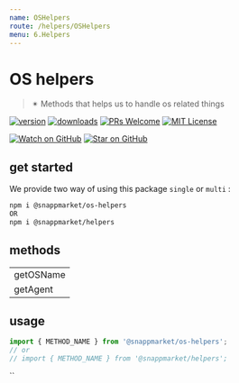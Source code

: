 ```yaml
---
name: OSHelpers
route: /helpers/OSHelpers
menu: 6.Helpers
---
```


# OS helpers
> ✴ Methods that helps us to handle os related things

[![version](https://img.shields.io/npm/v/@snappmarket/os-helpers.svg?style=flat-square)](https://www.npmjs.com/package/@snappmarket/os-helpers)
[![downloads](https://img.shields.io/npm/dm/@snappmarket/os-helpers.svg?style=flat-square)](http://www.npmtrends.com/@snappmarket/os-helpers)
[![PRs Welcome](https://img.shields.io/badge/PRs-welcome-brightgreen.svg?style=flat-square)](http://makeapullrequest.com)
[![MIT License](https://img.shields.io/npm/l/@snappmarket/os-helpers.svg?style=flat-square)](https://github.com/snappmarket/frontend-toolbox/tree/master/packages/useDidUpdateEffect/blob/master/LICENSE.md)

[![Watch on GitHub](https://img.shields.io/github/watchers/snappmarket/frontend-toolbox.svg?style=social)](https://github.com/snappmarket/frontend-toolbox/watchers)
[![Star on GitHub](https://img.shields.io/github/stars/snappmarket/frontend-toolbox.svg?style=social)](https://github.com/snappmarket/frontend-toolbox/stargazers)

## get started
We provide two way of using this package `single` or `multi` :
```bash
npm i @snappmarket/os-helpers
OR
npm i @snappmarket/helpers
```

## methods
|        |
| ------ |
| getOSName                                                 |
| getAgent                                                 |

## usage
```javascript
import { METHOD_NAME } from '@snappmarket/os-helpers';
// or
// import { METHOD_NAME } from '@snappmarket/helpers';
```
``
